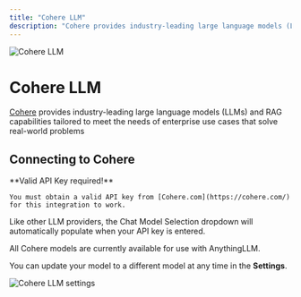 ```yaml
---
title: "Cohere LLM"
description: "Cohere provides industry-leading large language models (LLMs) and RAG capabilities tailored to meet the needs of enterprise use cases that solve real-world problems"
---
```



<Image
  src="/images/anythingllm-setup/llm-configuration/cloud/cohere/header-image.png" 
  height={1080} 
  width={1920} 
  quality={100}
  alt="Cohere LLM"
/>


# Cohere LLM

[Cohere](https://cohere.com/) provides industry-leading large language models (LLMs) and RAG capabilities tailored to meet the needs of enterprise use cases that solve real-world problems


## Connecting to Cohere

<Callout type="info" emoji="️💡">
  **Valid API Key required!**

    You must obtain a valid API key from [Cohere.com](https://cohere.com/) for this integration to work.
</Callout>

Like other LLM providers, the Chat Model Selection dropdown will automatically populate when your API key is entered. 

All Cohere models are currently available for use with AnythingLLM.

You can update your model to a different model at any time in the **Settings**.

<Image
  src="/images/anythingllm-setup/llm-configuration/cloud/cohere/cohere-llm.png" 
  height={1080} 
  width={1920} 
  quality={100}
  alt="Cohere LLM settings"
/>
